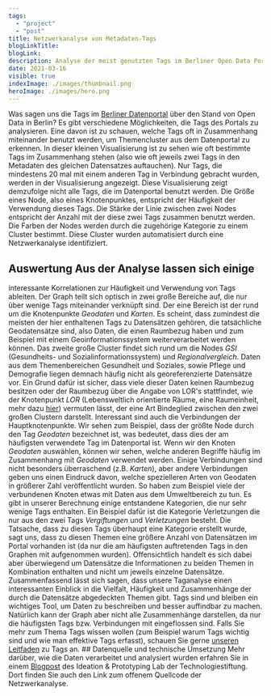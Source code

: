 ```yaml
---
tags:
  - "project"
  - "post"
title: Netzwerkanalyse von Metadaten-Tags
blogLinkTitle:
blogLink:
description: Analyse der meist genutzten Tags im Berliner Open Data Portal
date: 2021-03-16
visible: true
indexImage: ./images/thumbnail.png
heroImage: ./images/hero.png
---
```


Was sagen uns die Tags im [Berliner Datenportal](https://daten.berlin.de) über den Stand von Open Data in Berlin? Es
gibt verschiedene Möglichkeiten, die Tags des Portals zu analysieren. Eine davon
ist zu schauen, welche Tags oft in Zusammenhang miteinander benutzt werden, um
Themencluster aus dem Datenportal zu erkennen. In dieser kleinen Visualisierung
ist zu sehen wie oft bestimmte Tags im Zusammenhang stehen (also wie oft jeweils
zwei Tags in den Metadaten des gleichen Datensatzes auftauchen). Nur Tags, die
mindestens 20 mal mit einem anderen Tag in Verbindung gebracht wurden, werden in
der Visualisierung angezeigt. Diese Visualisierung zeigt demzufolge nicht alle
Tags, die im Datenportal benutzt werden. Die Größe eines Node, also eines
Knotenpunktes, entspricht der Häufigkeit der Verwendung dieses Tags. Die Stärke
der Linie zwischen zwei Nodes entspricht der Anzahl mit der diese zwei Tags
zusammen benutzt werden. Die Farben der Nodes werden durch die zugehörige
Kategorie zu einem Cluster bestimmt. Diese Cluster wurden automatisiert durch
eine Netzwerkanalyse identifiziert.


<Graph />

## Auswertung Aus der Analyse lassen sich einige

interessante Korrelationen zur Häufigkeit und Verwendung von Tags ableiten. Der
Graph teilt sich optisch in zwei große Bereiche auf, die nur über wenige Tags
miteinander verknüpft sind. Der eine Bereich ist der rund um die Knotenpunkte
_Geodaten_ und _Karten_. Es scheint, dass zumindest die meisten der hier
enthaltenen Tags zu Datensätzen gehören, die tatsächliche Geodatensätze sind,
also Daten, die einen Raumbezug haben und zum Beispiel mit einem
Geoinformationssystem weiterverarbeitet werden können. Das zweite große Cluster
findet sich rund um die Nodes _GSI_ (Gesundheits- und Sozialinformationssystem)
und _Regionalvergleich_. Daten aus dem Themenbereichen Gesundheit und Soziales,
sowie Pflege und Demografie liegen demnach häufig nicht als georeferenzierte
Datensätze vor. Ein Grund dafür ist sicher, dass viele dieser Daten keinen
Raumbezug besitzen oder der Raumbezug über die Angabe von LOR's stattfindet, wie
der Knotenpunkt _LOR_ (Lebensweltlich orientierte Räume, eine Raumeinheit, mehr
dazu
[hier](https://lab.technologiestiftung-berlin.de/projects/spatial-units/de/))
vermuten lässt, der eine Art Bindeglied zwischen den zwei großen Clustern
darstellt. Interessant sind auch die Verbindungen der Hauptknotenpunkte. Wir
sehen zum Beispiel, dass der größte Node durch den Tag _Geodaten_ bezeichnet
ist, was bedeutet, dass dies der am häufigsten verwendete Tag im Datenportal
ist. Wenn wir den Knoten _Geodaten_ auswählen, können wir sehen, welche anderen
Begriffe häufig im Zusammenhang mit _Geodaten_ verwendet werden. Einige
Verbindungen sind nicht besonders überraschend (z.B. _Karten_), aber andere
Verbindungen geben uns einen Eindruck davon, welche spezielleren Arten von
Geodaten in größerer Zahl veröffentlicht wurden. So haben zum Beispiel viele der
verbundenen Knoten etwas mit Daten aus dem Umweltbereich zu tun. Es gibt in
unserer Berechnung einige entstandene Kategorien, die nur sehr wenige Tags
enthalten. Ein Beispiel dafür ist die Kategorie Verletzungen die nur aus den
zwei Tags _Vergiftungen_ und _Verletzungen_ besteht. Die Tatsache, dass zu
diesen Tags überhaupt eine Kategorie erstellt wurde, sagt uns, dass zu diesen
Themen eine größere Anzahl von Datensätzen im Portal vorhanden ist (da nur die
am häufigsten auftretenden Tags in den Graphen mit aufgenommen wurden).
Offensichtlich handelt es sich dabei aber überwiegend um Datensätze die
Informationen zu beiden Themen in Kombination enthalten und nicht um jeweils
einzelne Datensätze. Zusammenfassend lässt sich sagen, dass unsere Taganalyse
einen interessanten Einblick in die Vielfalt, Häufigkeit und Zusammenhänge der
durch die Datensätze abgedeckten Themen gibt. Tags sind und bleiben ein
wichtiges Tool, um Daten zu beschreiben und besser auffindbar zu machen.
Natürlich kann der Graph aber nicht alle Zusammenhänge darstellen, da nur die
häufigsten Tags bzw. Verbindungen mit eingeflossen sind. Falls Sie mehr zum
Thema Tags wissen wollen (zum Beispiel warum Tags wichtig sind und wie man
effektive Tags erfasst), schauen Sie gerne [unseren
Leitfaden](https://odis-berlin.de/ressourcen/tag_analyse.html) zu Tags an. ##
Datenquelle und technische Umsetzung Mehr darüber, wie die Daten verarbeitet und
analysiert wurden erfahren Sie in einem
[Blogpost](https://lab.technologiestiftung-berlin.de/projects/tag-analysis/de/)
des Ideation & Prototyping Lab der Technologiestiftung. Dort finden Sie auch den
Link zum offenem Quellcode der Netzwerkanalyse.
